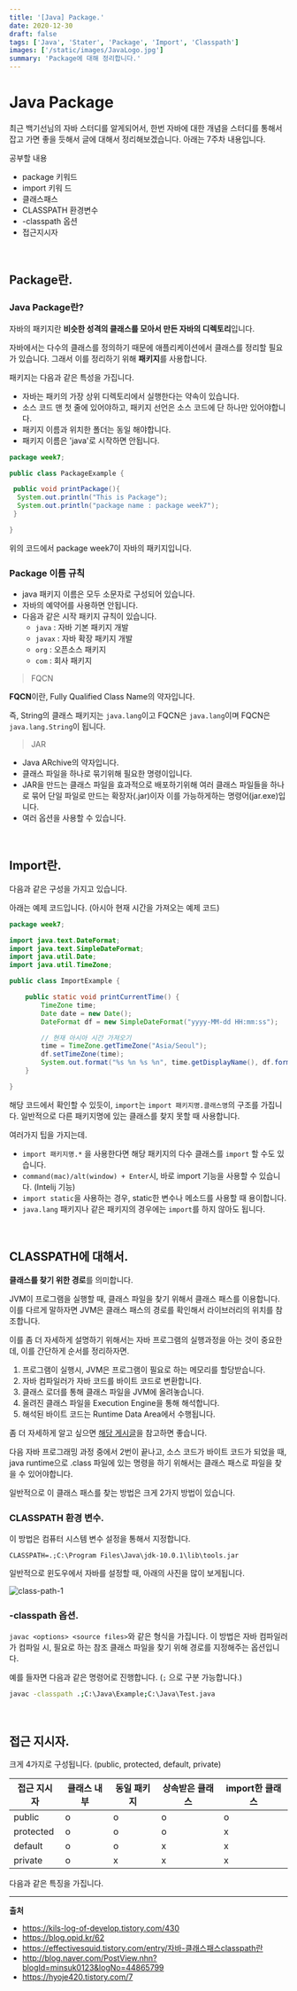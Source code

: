 ```yaml
---
title: '[Java] Package.'
date: 2020-12-30
draft: false
tags: ['Java', 'Stater', 'Package', 'Import', 'Classpath']
images: ['/static/images/JavaLogo.jpg']
summary: 'Package에 대해 정리합니다.'
---
```


# Java Package

최근 백기선님의 자바 스터디를 알게되어서, 한번 자바에 대한 개념을 스터디를 통해서 잡고 가면 좋을 듯해서 글에 대해서 정리해보겠습니다. 아래는 7주차 내용입니다.

공부할 내용

- package 키워드
- import 키워
  드
- 클래스패스
- CLASSPATH 환경변수
- -classpath 옵션
- 접근지시자

<br />

## Package란.

### Java Package란?

자바의 패키지란 **비슷한 성격의 클래스를 모아서 만든 자바의 디렉토리**입니다.

자바에서는 다수의 클래스를 정의하기 때문에 애플리케이션에서 클래스를 정리할 필요가 있습니다. 그래서 이를 정리하기 위해 **패키지**를 사용합니다.

패키지는 다음과 같은 특성을 가집니다.

- 자바는 패키의 가장 상위 디렉토리에서 실행한다는 약속이 있습니다.
- 소스 코드 맨 첫 줄에 있어야하고, 패키지 선언은 소스 코드에 단 하나만 있어야합니다.
- 패키지 이름과 위치한 폴더는 동일 해야합니다.
- 패키지 이름은 'java'로 시작하면 안됩니다.

```java
package week7;

public class PackageExample {

 public void printPackage(){
  System.out.println("This is Package");
  System.out.println("package name : package week7");
 }

}
```

위의 코드에서 package week7이 자바의 패키지입니다.

### Package 이름 규칙

- java 패키지 이름은 모두 소문자로 구성되어 있습니다.
- 자바의 예약어를 사용하면 안됩니다.
- 다음과 같은 시작 패키지 규칙이 있습니다.
  - `java` : 자바 기본 패키지 개발
  - `javax` : 자바 확장 패키지 개발
  - `org` : 오픈소스 패키지
  - `com` : 회사 패키지

> FQCN

**FQCN**이란, Fully Qualified Class Name의 약자입니다.

즉, String의 클래스 패키지는 `java.lang`이고 FQCN은 `java.lang`이며 FQCN은 `java.lang.String`이 됩니다.

> JAR

- Java ARchive의 약자입니다.
- 클래스 파일을 하나로 묶기위해 필요한 명령이입니다.
- JAR을 만드는 클래스 파일을 효과적으로 배포하기위해 여러 클래스 파일들을 하나로 묶어 단일 파일로 만드는 확장자(.jar)이자 이를 가능하게하는 명령어(jar.exe)입니다.
- 여러 옵션을 사용할 수 있습니다.

<br />

## Import란.

다음과 같은 구성을 가지고 있습니다.

아래는 예제 코드입니다. (아시아 현재 시간을 가져오는 예제 코드)

```java
package week7;

import java.text.DateFormat;
import java.text.SimpleDateFormat;
import java.util.Date;
import java.util.TimeZone;

public class ImportExample {

    public static void printCurrentTime() {
        TimeZone time;
        Date date = new Date();
        DateFormat df = new SimpleDateFormat("yyyy-MM-dd HH:mm:ss");

        // 현재 아시아 시간 가져오기
        time = TimeZone.getTimeZone("Asia/Seoul");
        df.setTimeZone(time);
        System.out.format("%s %n %s %n", time.getDisplayName(), df.format(date));
    }

}
```

해당 코드에서 확인할 수 있듯이, `import`는 `import 패키지명.클래스명`의 구조를 가집니다. 일반적으로 다른 패키지명에 있는 클래스를 찾지 못할 때 사용합니다.

여러가지 팁을 가지는데.

- `import 패키지명.*` 을 사용한다면 해당 패키지의 다수 클래스를 `import` 할 수도 있습니다.
- `command(mac)/alt(window) + Enter`시, 바로 import 기능을 사용할 수 있습니다. (Intelij 기능)
- `import static`을 사용하는 경우, static한 변수나 메소드를 사용할 때 용이합니다.
- `java.lang` 패키지나 같은 패키지의 경우에는 `import`를 하지 않아도 됩니다.

<br />

## CLASSPATH에 대해서.

**클래스를 찾기 위한 경로**를 의미합니다.

JVM이 프로그램을 실행할 때, 클래스 파일을 찾기 위해서 클래스 패스를 이용합니다. 이를 다르게 말하자면 JVM은 클래스 패스의 경로를 확인해서 라이브러리의 위치를 참조합니다.

이를 좀 더 자세하게 설명하기 위해서는 자바 프로그램의 실행과정을 아는 것이 중요한데, 이를 간단하게 순서를 정리하자면.

1. 프로그램이 실행시, JVM은 프로그램이 필요로 하는 메모리를 할당받습니다.
2. 자바 컴파일러가 자바 코드를 바이트 코드로 변환합니다.
3. 클래스 로더를 통해 클래스 파일을 JVM에 올려놓습니다.
4. 올려진 클래스 파일을 Execution Engine을 통해 해석합니다.
5. 해석된 바이트 코드는 Runtime Data Area에서 수행됩니다.

좀 더 자세하게 알고 싶으면 [해당 게시글](https://Azderica.github.io/00-java-jvm/)을 참고하면 좋습니다.

다음 자바 프로그래밍 과정 중에서 2번이 끝나고, 소스 코드가 바이트 코드가 되었을 때, java runtime으로 .class 파일에 있는 명령을 하기 위해서는 클래스 패스로 파일을 찾을 수 있어야합니다.

일반적으로 이 클래스 패스를 찾는 방법은 크게 2가지 방법이 있습니다.

### CLASSPATH 환경 변수.

이 방법은 컴퓨터 시스템 변수 설정을 통해서 지정합니다.

`CLASSPATH=.;C:\Program Files\Java\jdk-10.0.1\lib\tools.jar`

일반적으로 윈도우에서 자바를 설정할 때, 아래의 사진을 많이 보게됩니다.

![class-path-1](https://user-images.githubusercontent.com/42582516/103354435-dfa90500-4aee-11eb-8bc4-eb0794fc146b.png)

### -classpath 옵션.

`javac <options> <source files>`와 같은 형식을 가집니다. 이 방법은 자바 컴파일러가 컴파일 시, 필요로 하는 참조 클래스 파일을 찾기 위해 경로를 지정해주는 옵션입니다.

예를 들자면 다음과 같은 명령어로 진행합니다. (`;` 으로 구분 가능합니다.)

```sh
javac -classpath .;C:\Java\Example;C:\Java\Test.java
```

<br />

## 접근 지시자.

크게 4가지로 구성됩니다. (public, protected, default, private)

| 접근 지시자 | 클래스 내부 | 동일 패키지 | 상속받은 클래스 | import한 클래스 |
| ----------- | ----------- | ----------- | --------------- | --------------- |
| public      | o           | o           | o               | o               |
| protected   | o           | o           | o               | x               |
| default     | o           | o           | x               | x               |
| private     | o           | x           | x               | x               |

다음과 같은 특징을 가집니다.

---

**출처**

- https://kils-log-of-develop.tistory.com/430
- https://blog.opid.kr/62
- https://effectivesquid.tistory.com/entry/자바-클래스패스classpath란
- http://blog.naver.com/PostView.nhn?blogId=minsuk0123&logNo=44865799
- https://hyoje420.tistory.com/7
